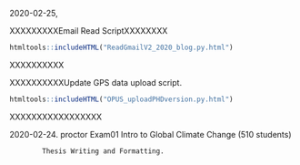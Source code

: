 

2020-02-25, 

XXXXXXXXXEmail Read ScriptXXXXXXXX

```{r, echo=FALSE}
htmltools::includeHTML("ReadGmailV2_2020_blog.py.html")
```

XXXXXXXXXX



XXXXXXXXXXUpdate GPS data upload script.

```{r, echo=FALSE}
htmltools::includeHTML("OPUS_uploadPHDversion.py.html")
```

XXXXXXXXXXXXXXXXX



2020-02-24. proctor Exam01 Intro to Global Climate Change (510 students)

            Thesis Writing and Formatting.
            



